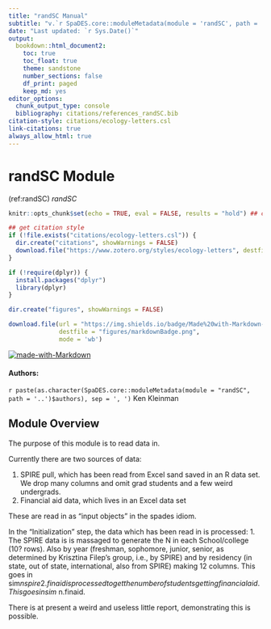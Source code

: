 ```yaml
---
title: "randSC Manual"
subtitle: "v.`r SpaDES.core::moduleMetadata(module = 'randSC', path = '..')$version`"
date: "Last updated: `r Sys.Date()`"
output:
  bookdown::html_document2:
    toc: true
    toc_float: true
    theme: sandstone
    number_sections: false
    df_print: paged
    keep_md: yes
editor_options:
  chunk_output_type: console
  bibliography: citations/references_randSC.bib
citation-style: citations/ecology-letters.csl
link-citations: true
always_allow_html: true
---
```


# randSC Module

<!-- the following are text references used in captions for LaTeX compatibility -->
(ref:randSC) *randSC*

```r
knitr::opts_chunk$set(echo = TRUE, eval = FALSE, results = "hold") ## change to eval = TRUE if all chunks are to be evaluated

## get citation style
if (!file.exists("citations/ecology-letters.csl")) {
  dir.create("citations", showWarnings = FALSE)
  download.file("https://www.zotero.org/styles/ecology-letters", destfile = "citations/ecology-letters.csl")
}

if (!require(dplyr)) {
  install.packages("dplyr")
  library(dplyr)
}

dir.create("figures", showWarnings = FALSE)

download.file(url = "https://img.shields.io/badge/Made%20with-Markdown-1f425f.png",
              destfile = "figures/markdownBadge.png",
              mode = 'wb')
```

[![made-with-Markdown](figures/markdownBadge.png)](http://commonmark.org)

<!-- if knitting to pdf remember to add the pandoc_args: ["--extract-media", "."] option to yml in order to get the badge images -->

#### Authors:

`r paste(as.character(SpaDES.core::moduleMetadata(module = "randSC", path = '..')$authors), sep = ', ')`
<!-- ideally separate authors with new lines, '\n' not working -->
Ken Kleinman


## Module Overview

The purpose of this module is to read data in.

Currently there are two sources of data:

1. SPIRE pull, which has been read from Excel sand saved in an R data set.  We drop many columns and omit grad students and a few weird undergrads.
2. Financial aid data, which lives in an Excel data set

These are read in as "input objects" in the spades idiom.

In the "Initialization" step, the data which has been read in is processed:
1. The SPIRE data is is massaged to generate the N in each School/college (10? rows).  Also by year (freshman, sophomore, junior, senior, as determined by Krisztina Filep's group, i.e., by SPIRE) and by residency (in state, out of state, international, also from SPIRE) making 12 columns.  This goes in sim$nspire
2. finaid is processed to get the number of students getting financial aid.  This goes in sim$ n.finaid.


There is at present a weird and useless little report, demonstrating this is possible.
